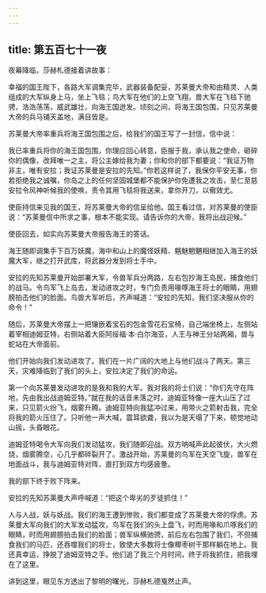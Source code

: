 ```yaml
---
---
---
```

title: 第五百七十一夜
---






夜幕降临，莎赫札德接着讲故事：





幸福的国王陛下，各路大军调集完毕，武器装备配妥，苏莱曼大帝和由精灵、人类组成的大军纵身上马，坐上飞毯；鸟大军在他们的上空飞翔，兽大军在飞毯下驰骋，浩浩荡荡，威武雄壮，向海王国迸发。顷刻之间，将海王国包围，只见苏莱曼大帝的兵马铺天盖地，满目皆是。

苏莱曼大帝率重兵将海王国包围之后，给我们的国王写了一封信，信中说：


我已率重兵将你的海王国包围，你理应回心转意，臣服于我，承认我之使命，砸碎你的偶像，改拜唯一之主，将公主嫁给我为妻；你和你的部下都要说：“我证万物非主，唯有安拉；我证苏莱曼是安拉的先知。”你若这样说了，我保你平安无事，你若拒绝我之诚嘱，你岛之上的任何坚固城堡都不能保护你免遭我之攻击，至仁至慈安拉令风神听候我的使唤，责令其用飞毯将我送来，拿你开刀，以儆效尤。



使臣持信来见我的国王，将苏莱曼大帝的信呈给他。国王看过信，对苏莱曼的使臣说：“苏莱曼信中所求之事，根本不能实现。请告诉你的大帝，我将出战迎候。”

使臣回去，如实向苏莱曼大帝报告海王的答话。

海王随即调集手下百万妖魔，海中和山上的魔怪妖精、魑魅魍魉相继加入海王的妖魔大军，继之打开武库，将武器分发到将士手中。

安拉的先知苏莱曼开始部署大军，令兽军兵分两路，左右包抄海王岛民，捕食他们的战马。令鸟军飞上岛去，发动进攻之时，专门负责用喙啄海王将士的眼睛，用翅膀拍击他们的脸面。鸟兽大军听后，齐声喊道：“安拉的先知，我们坚决服从你的命令！”

随后，苏莱曼大帝摆上一把镶嵌着宝石的包金雪花石宝椅，自己端坐椅上，左侧站着宰相迪姆亚特，右侧站着大臣阿绥福·本·白尔海亚，人王与神王分站两厢，兽与蛇站在大帝面前。

他们开始向我们发动进攻了。我们在一片广阔的大地上与他们战斗了两天。第三天，灾难降临到了我们的头上，安拉决定了我们的命运。

第一个向苏莱曼发动进攻的是我和我的大军。我对我的将士们说：“你们先守在阵地，先由我出战迪姆亚特。”就在我的话音未落之时，迪姆亚特像一座大山压了过来，只见箭火纷飞，烟雾升腾。迪姆亚特向我猛冲过来，用带火之箭射击我，完全将我的箭火压住了。只听他一声大喊，震耳欲聋，我以为是天塌了下来，顿觉地动山摇，头昏眼花。

迪姆亚特喝令大军向我们发动猛攻，我们随即迎战。双方呐喊声此起彼伏，大火燃烧，烟雾腾空，心几乎都碎裂开了。激战开始，苏莱曼的鸟军在天空飞旋，兽军在地面战斗，我与迪姆亚特对阵，直打到双方均感疲惫。

我的部下终于败下阵来。

安拉的先知苏莱曼大声呼喊道：“把这个卑劣的歹徒抓住！”

人与人战，妖与妖战。我们的海王遭到惨败，我们都变成了苏莱曼大帝的俘虏。苏莱曼大军向我们的大军发动猛攻，鸟军在我们的头上盘飞，时而用喙和爪啄我们的眼睛，时而用翅膀拍击我们的脸面；兽军纵横驰骋，前后左右包围了我们，不但捕食我们的马匹，还吞噬我们的将士，致使大多数将士像椰枣树干那样躺在地上。我还真幸运，挣脱了迪姆亚特之手。他们追了我三个月时间，终于将我抓住，把我埋在了这里。





讲到这里，眼见东方透出了黎明的曙光，莎赫札德戛然止声。